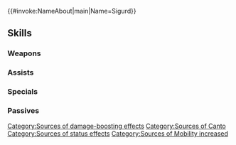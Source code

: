 {{#invoke:NameAbout|main|Name=Sigurd}}{{HeroPage Tabs}}
{{Hero Infobox
|Name=Sigurd
|Title=Of the Holy War
|WeaponType=Blue Lance
|MoveType=Cavalry
|Origin=Fire Emblem: Genealogy of the Holy War,Fire Emblem Engage
|Gender=Male
|emblemEffect=Boosts Special damage by number of spaces from start position to end position of whoever initiated combat (max 4) × 2.<br><br>Enables【Canto (X)】.<br>If unit's Range = 1, X = 3; otherwise, X = 2.<br><br>At start of turn, grants "unit can move 1 extra space" to unit for 1 turn (does not stack; excludes cavalry with Range = 2).<br><br>【Canto (X)】<br>After an attack, Assist skill, or structure destruction, unit can move X spaces<br>(once per turn; only highest value applied; does not stack).
|actorEN=Grant George
|actorJP=森川智之
|artist=ももぢる氏
|additionDate=September 27, 2024
|releaseDate=September 27, 2024
|entry=3;14
|cv1=3
|cv2=100100
|TagID=紋章シグルド
|InternalID=1148
|Properties=emblem
|description=One of the Emblems who were summoned to Elyos. Resides in the Ring of the Holy Knight. Appears in Fire Emblem: Genealogy of the Holy War / Fire Emblem Engage.
}}
{{Stats Page
|Lv1HP=19|Lv1ATK=9|Lv1SPD=7|Lv1DEF=14|Lv1RES=4
|GRHP=50|GRATK=90|GRSPD=70|GRDEF=75|GRRES=30
}}
==Skills==
===Weapons===
{{Weapons Table
|weapon1=Iron Lance
|weapon1Default=1
|weapon1Unlock=1
|weapon2=Steel Lance
|weapon2Default=2
|weapon2Unlock=2
|weapon3=Silver Lance
|weapon3Default=4
|weapon3Unlock=3
|weapon4=Holy-War Spear
|weapon4Default=5
|weapon4Unlock=5
}}
===Assists===
{{Assists Table}}
===Specials===
{{Specials Table
|special1=Rising Light
|special1Default=4
|special1Unlock=3
|special2=Blazing Light
|special2Unlock=4
|special3=Override
|special3Unlock=5
}}
===Passives===
{{Passives Table
|passiveA1=Atk/Def Clash 1
|passiveA2=Atk/Def Clash 2
|passiveA3=Atk/Def Clash 3
|passiveA4=Atk/Def Excel
|passiveA1Unlock=2
|passiveA2Unlock=3
|passiveA3Unlock=4
|passiveA4Unlock=5
|passiveB1=Momentum 1
|passiveB2=Momentum 2
|passiveB3=Momentum 3
|passiveB4=Momentum 4
|passiveB1Unlock=2
|passiveB2Unlock=3
|passiveB3Unlock=4
|passiveB4Unlock=5
|passiveC1=Fatal Smoke 1
|passiveC2=Fatal Smoke 2
|passiveC3=Fatal Smoke 3
|passiveC4=Fatal Smoke 4
|passiveC1Unlock=2
|passiveC2Unlock=3
|passiveC3Unlock=4
|passiveC4Unlock=5
}}
{{Heroes Navbox}}
[[Category:Sources of damage-boosting effects]]
[[Category:Sources of Canto]]
[[Category:Sources of status effects]]
[[Category:Sources of Mobility increased]]